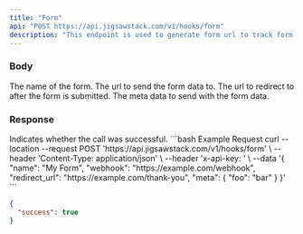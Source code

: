 ```yaml
---
title: "Form"
api: "POST https://api.jigsawstack.com/v1/hooks/form"
description: "This endpoint is used to generate form url to track form events."
---
```


### Body

<ParamField body="name" type="string" required>
  The name of the form.
</ParamField>

<ParamField body="webhook" type="string">
  The url to send the form data to.
</ParamField>

<ParamField body="redirect_url" type="string">
  The url to redirect to after the form is submitted.
</ParamField>

<ParamField body="meta" type="object">
  The meta data to send with the form data.
</ParamField>

<Snippet file="header.mdx" />

### Response

<ResponseField name="success" type="boolean">
  Indicates whether the call was successful.
</ResponseField>

<RequestExample>
```bash Example Request
curl --location --request POST 'https://api.jigsawstack.com/v1/hooks/form' \
--header 'Content-Type: application/json' \
--header 'x-api-key: <your-api-key>' \
--data '{
    "name": "My Form",
    "webhook": "https://example.com/webhook",
    "redirect_url": "https://example.com/thank-you",
    "meta": {
        "foo": "bar"
    }
}'
```

</RequestExample>

<ResponseExample>

```json Response
{
  "success": true
}
```

</ResponseExample>
